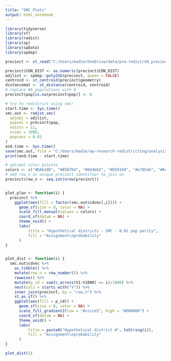 ```yaml
---
title: "SMC Plots"
output: html_notebook
---
```


```r
library(tidyverse)
library(sf)
library(redist)
library(sp)
library(spData)
library(spdep)
```

```r
precinct <- st_read("C:/Users/madie/OneDrive/data/pre-redist/VA_precinct_2018/VA_precinct_2018.shp")
```
```r
precinct$CON_DIST <- as.numeric(precinct$CON_DIST)
adjlist <- spdep::poly2nb(precinct, queen = FALSE)
centroid <- st_centroid(precinct$geometry)
distancemat <- st_distance(centroid, centroid)
# replace NA populations with 0
precinct$pop[is.na(precinct$pop)] <- 0
```

```r
# try to redistrict using smc!
start.time <- Sys.time()
smc.out <- redist.smc(
  adjobj = adjlist,
  popvec = precinct$pop,
  ndists = 11,
  nsims = 1000,
  popcons = 0.01
)
end.time <- Sys.time()
save(smc.out, file = "C:/Users/madie/ap-research-redistricting/analysis/mcmc_vac_2018_smc_0.01.RData")
print(end.time - start.time)
```
```r
# optimal color palette 
colors <- c("#DA618D", "#85D7D4", "#044b62", "#D5D160", "#e7854b", "#6cc32f", "#A87ADA", "#DAB8D3", "#C843DB", "#329349", "#78A5D5")
# add row_n as unique precinct identifier to join on
precinct$row_n <- seq.int(nrow(precinct))


plot_plan <- function(i) {
  precinct %>%        
    ggplot(aes(fill = factor(smc.out$cdvec[,i]))) +
      geom_sf(size = 0, color = NA) +
      scale_fill_manual(values = colors) +
      coord_sf(datum = NA) +
      theme_void() + 
      labs(
          title = "Hypothetical districts - SMC - 0.01 pop parity",
          fill = "Assignment\nprobability"
      )
}
```

```r

```

```r
plot_dist <- function(i) {
  smc.out$cdvec %>%
    as_tibble() %>%
    mutate(row_n = row_number()) %>%
    rowwise() %>%
    mutate(p_cd = sum(c_across(V1:V1000) == i)/1000) %>%
    nest(cols = starts_with("V")) %>%
    inner_join(precinct, by = "row_n") %>%
    st_as_sf() %>%        
    ggplot(aes(fill = p_cd)) +
      geom_sf(size = 0, color = NA) +
      scale_fill_gradient2(low = "#cccce5", high = "#000080") +
      coord_sf(datum = NA) +
      theme_void() + 
      labs(
          title = paste0("Hypothetical district #", toString(i)),
          fill = "Assignment\nprobability"
      )
}
```

```r
plot_dist(1)
```